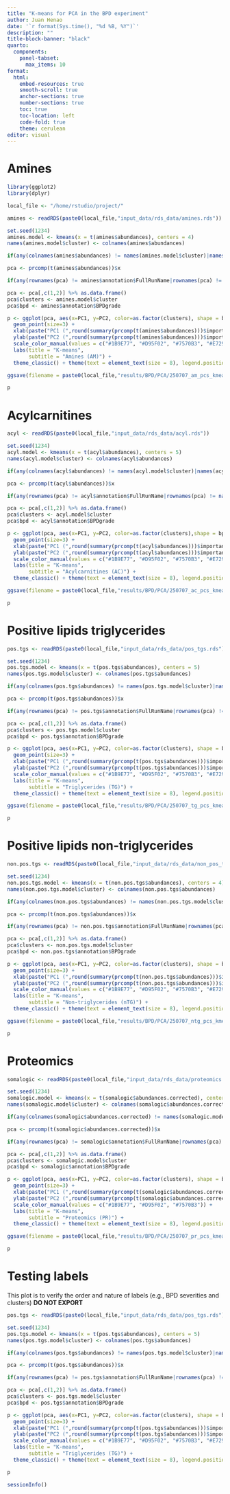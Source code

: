 ```yaml
---
title: "K-means for PCA in the BPD experiment"
author: Juan Henao
date: '`r format(Sys.time(), "%d %B, %Y")`'
description: ""
title-block-banner: "black"
quarto:
  components:
    panel-tabset:
      max_items: 10
format: 
  html:
    embed-resources: true
    smooth-scroll: true
    anchor-sections: true
    number-sections: true
    toc: true
    toc-location: left
    code-fold: true
    theme: cerulean
editor: visual
---
```


# Amines

```r
library(ggplot2)
library(dplyr)

local_file <- "/home/rstudio/project/"

amines <- readRDS(paste0(local_file,"input_data/rds_data/amines.rds"))

set.seed(1234)
amines.model <- kmeans(x = t(amines$abundances), centers = 4)
names(amines.model$cluster) <- colnames(amines$abundances)

if(any(colnames(amines$abundances) != names(amines.model$cluster)|names(amines.model$cluster) != amines$annotation$FullRunName)){stop("clusters, abundances and annotation are unsorted")}

pca <- prcomp(t(amines$abundances))$x

if(any(rownames(pca) != amines$annotation$FullRunName|rownames(pca) != names(amines.model$cluster))){stop("PCA features: annotation, clusters and PCA table are unsorted")}

pca <- pca[,c(1,2)] %>% as.data.frame()
pca$clusters <- amines.model$cluster
pca$bpd <- amines$annotation$BPDgrade

p <- ggplot(pca, aes(x=PC1, y=PC2, color=as.factor(clusters), shape = bpd)) + 
  geom_point(size=3) +
  xlab(paste("PC1 (",round(summary(prcomp(t(amines$abundances)))$importance[2,1]*100,2),"%)")) +
  ylab(paste("PC2 (",round(summary(prcomp(t(amines$abundances)))$importance[2,2]*100,2),"%)")) +
  scale_color_manual(values = c("#1B9E77", "#D95F02", "#7570B3", "#E7298A")) +
  labs(title = "K-means",
       subtitle = "Amines (AM)") +
  theme_classic() + theme(text = element_text(size = 8), legend.position = "none", plot.title = element_text(size=8))

ggsave(filename = paste0(local_file,"results/BPD/PCA/250707_am_pcs_kmeans.pdf"),plot = p, width = 2.5,height = 2.5,units = "in")

p
```

# Acylcarnitines

```r
acyl <- readRDS(paste0(local_file,"input_data/rds_data/acyl.rds"))

set.seed(1234)
acyl.model <- kmeans(x = t(acyl$abundances), centers = 5)
names(acyl.model$cluster) <- colnames(acyl$abundances)

if(any(colnames(acyl$abundances) != names(acyl.model$cluster)|names(acyl.model$cluster) != acyl$annotation$FullRunName)){stop("clusters, abundances and annotation are unsorted")}

pca <- prcomp(t(acyl$abundances))$x

if(any(rownames(pca) != acyl$annotation$FullRunName|rownames(pca) != names(acyl.model$cluster))){stop("PCA features: annotation, clusters and PCA table are unsorted")}

pca <- pca[,c(1,2)] %>% as.data.frame()
pca$clusters <- acyl.model$cluster
pca$bpd <- acyl$annotation$BPDgrade

p <- ggplot(pca, aes(x=PC1, y=PC2, color=as.factor(clusters),shape = bpd)) + 
  geom_point(size=3) +
  xlab(paste("PC1 (",round(summary(prcomp(t(acyl$abundances)))$importance[2,1]*100,2),"%)")) +
  ylab(paste("PC2 (",round(summary(prcomp(t(acyl$abundances)))$importance[2,2]*100,2),"%)")) +
  scale_color_manual(values = c("#1B9E77", "#D95F02", "#7570B3", "#E7298A", "#E6AB02")) +
  labs(title = "K-means",
       subtitle = "Acylcarnitines (AC)") +
  theme_classic() + theme(text = element_text(size = 8), legend.position = "none", plot.title = element_text(size=8))

ggsave(filename = paste0(local_file,"results/BPD/PCA/250707_ac_pcs_kmeans.pdf"),plot = p, width = 2.5,height = 2.5,units = "in")

p
```

# Positive lipids triglycerides

```r
pos.tgs <- readRDS(paste0(local_file,"input_data/rds_data/pos_tgs.rds"))

set.seed(1234)
pos.tgs.model <- kmeans(x = t(pos.tgs$abundances), centers = 5)
names(pos.tgs.model$cluster) <- colnames(pos.tgs$abundances)

if(any(colnames(pos.tgs$abundances) != names(pos.tgs.model$cluster)|names(pos.tgs.model$cluster) != pos.tgs$annotation$FullRunName)){stop("clusters, abundances and annotation are unsorted")}

pca <- prcomp(t(pos.tgs$abundances))$x

if(any(rownames(pca) != pos.tgs$annotation$FullRunName|rownames(pca) != names(pos.tgs.model$cluster))){stop("PCA features: annotation, clusters and PCA table are unsorted")}

pca <- pca[,c(1,2)] %>% as.data.frame()
pca$clusters <- pos.tgs.model$cluster
pca$bpd <- pos.tgs$annotation$BPDgrade

p <- ggplot(pca, aes(x=PC1, y=PC2, color=as.factor(clusters), shape = bpd)) + 
  geom_point(size=3) +
  xlab(paste("PC1 (",round(summary(prcomp(t(pos.tgs$abundances)))$importance[2,1]*100,2),"%)")) +
  ylab(paste("PC2 (",round(summary(prcomp(t(pos.tgs$abundances)))$importance[2,2]*100,2),"%)")) +
  scale_color_manual(values = c("#1B9E77", "#D95F02", "#7570B3", "#E7298A", "#E6AB02")) +
  labs(title = "K-means",
       subtitle = "Triglycerides (TG)") +
  theme_classic() + theme(text = element_text(size = 8), legend.position = "none", plot.title = element_text(size=8))

ggsave(filename = paste0(local_file,"results/BPD/PCA/250707_tg_pcs_kmeans.pdf"),plot = p, width = 2.5,height = 2.5,units = "in")

p
```

# Positive lipids non-triglycerides

```r
non.pos.tgs <- readRDS(paste0(local_file,"input_data/rds_data/non_pos_tgs.rds"))

set.seed(1234)
non.pos.tgs.model <- kmeans(x = t(non.pos.tgs$abundances), centers = 4)
names(non.pos.tgs.model$cluster) <- colnames(non.pos.tgs$abundances)

if(any(colnames(non.pos.tgs$abundances) != names(non.pos.tgs.model$cluster)|names(non.pos.tgs.model$cluster) != non.pos.tgs$annotation$FullRunName)){stop("clusters, abundances and annotation are unsorted")}

pca <- prcomp(t(non.pos.tgs$abundances))$x

if(any(rownames(pca) != non.pos.tgs$annotation$FullRunName|rownames(pca) != names(non.pos.tgs.model$cluster))){stop("PCA features: annotation, clusters and PCA table are unsorted")}

pca <- pca[,c(1,2)] %>% as.data.frame()
pca$clusters <- non.pos.tgs.model$cluster
pca$bpd <- non.pos.tgs$annotation$BPDgrade

p <- ggplot(pca, aes(x=PC1, y=PC2, color=as.factor(clusters), shape = bpd)) + 
  geom_point(size=3) +
  xlab(paste("PC1 (",round(summary(prcomp(t(non.pos.tgs$abundances)))$importance[2,1]*100,2),"%)")) +
  ylab(paste("PC2 (",round(summary(prcomp(t(non.pos.tgs$abundances)))$importance[2,2]*100,2),"%)")) +
  scale_color_manual(values = c("#1B9E77", "#D95F02", "#7570B3", "#E7298A")) +
  labs(title = "K-means",
       subtitle = "Non-triglycerides (nTG)") +
  theme_classic() + theme(text = element_text(size = 8), legend.position = "none", plot.title = element_text(size=8))

ggsave(filename = paste0(local_file,"results/BPD/PCA/250707_ntg_pcs_kmeans.pdf"),plot = p, width = 2.5,height = 2.5,units = "in")

p
```

# Proteomics

```r
somalogic <- readRDS(paste0(local_file,"input_data/rds_data/proteomics.rds"))

set.seed(1234)
somalogic.model <- kmeans(x = t(somalogic$abundances.corrected), centers = 3)
names(somalogic.model$cluster) <- colnames(somalogic$abundances.corrected)

if(any(colnames(somalogic$abundances.corrected) != names(somalogic.model$cluster)|names(somalogic.model$cluster) != somalogic$annotation$FullRunName)){stop("clusters, abundances and annotation are unsorted")}

pca <- prcomp(t(somalogic$abundances.corrected))$x

if(any(rownames(pca) != somalogic$annotation$FullRunName|rownames(pca) != names(somalogic.model$cluster))){stop("PCA features: annotation, clusters and PCA table are unsorted")}

pca <- pca[,c(1,2)] %>% as.data.frame()
pca$clusters <- somalogic.model$cluster
pca$bpd <- somalogic$annotation$BPDgrade

p <- ggplot(pca, aes(x=PC1, y=PC2, color=as.factor(clusters), shape = bpd)) + 
  geom_point(size=3) +
  xlab(paste("PC1 (",round(summary(prcomp(t(somalogic$abundances.corrected)))$importance[2,1]*100,2),"%)")) +
  ylab(paste("PC2 (",round(summary(prcomp(t(somalogic$abundances.corrected)))$importance[2,2]*100,2),"%)")) +
  scale_color_manual(values = c("#1B9E77", "#D95F02", "#7570B3")) +
  labs(title = "K-means",
       subtitle = "Proteomics (PR)") +
  theme_classic() + theme(text = element_text(size = 8), legend.position = "none", plot.title = element_text(size=8))

ggsave(filename = paste0(local_file,"results/BPD/PCA/250707_pr_pcs_kmeans.pdf"),plot = p, width = 2.5,height = 2.5,units = "in")

p
```

# Testing labels

::: {.callout-warning}
This plot is to verify the order and nature of labels (e.g., BPD severities and clusters)
**DO NOT EXPORT**
:::

```r
pos.tgs <- readRDS(paste0(local_file,"input_data/rds_data/pos_tgs.rds"))

set.seed(1234)
pos.tgs.model <- kmeans(x = t(pos.tgs$abundances), centers = 5)
names(pos.tgs.model$cluster) <- colnames(pos.tgs$abundances)

if(any(colnames(pos.tgs$abundances) != names(pos.tgs.model$cluster)|names(pos.tgs.model$cluster) != pos.tgs$annotation$FullRunName)){stop("clusters, abundances and annotation are unsorted")}

pca <- prcomp(t(pos.tgs$abundances))$x

if(any(rownames(pca) != pos.tgs$annotation$FullRunName|rownames(pca) != names(pos.tgs.model$cluster))){stop("PCA features: annotation, clusters and PCA table are unsorted")}

pca <- pca[,c(1,2)] %>% as.data.frame()
pca$clusters <- pos.tgs.model$cluster
pca$bpd <- pos.tgs$annotation$BPDgrade

p <- ggplot(pca, aes(x=PC1, y=PC2, color=as.factor(clusters), shape = bpd)) + 
  geom_point(size=3) +
  xlab(paste("PC1 (",round(summary(prcomp(t(pos.tgs$abundances)))$importance[2,1]*100,2),"%)")) +
  ylab(paste("PC2 (",round(summary(prcomp(t(pos.tgs$abundances)))$importance[2,2]*100,2),"%)")) +
  scale_color_manual(values = c("#1B9E77", "#D95F02", "#7570B3", "#E7298A", "#E6AB02")) +
  labs(title = "K-means",
       subtitle = "Triglycerides (TG)") +
  theme_classic() + theme(text = element_text(size = 8), legend.position = "right", plot.title = element_text(size=8))

p
```

```r
sessionInfo()
```